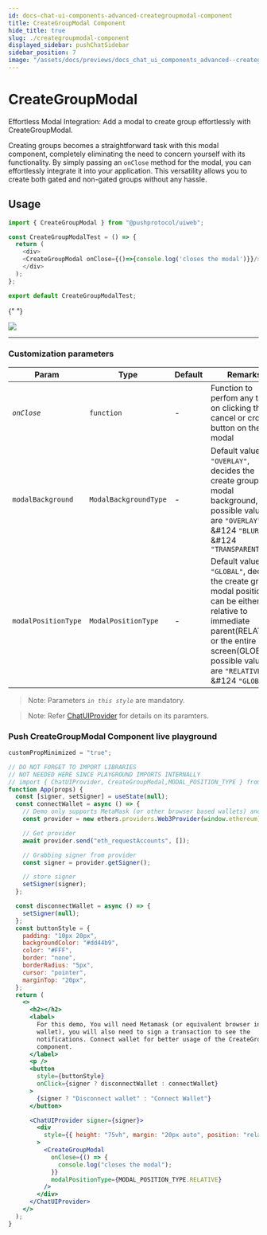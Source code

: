 ```yaml
---
id: docs-chat-ui-components-advanced-creategroupmodal-component
title: CreateGroupModal Component
hide_title: true
slug: ./creategroupmodal-component
displayed_sidebar: pushChatSidebar
sidebar_position: 7
image: "/assets/docs/previews/docs_chat_ui_components_advanced--creategroupmodal_component.png"
---
```


# CreateGroupModal

Effortless Modal Integration: Add a modal to create group effortlessly with CreateGroupModal.

Creating groups becomes a straightforward task with this modal component, completely eliminating the need to concern yourself with its functionality. By simply passing an `onClose` method for the modal, you can effortlessly integrate it into your application. This versatility allows you to create both gated and non-gated groups without any hassle.


<Head>
  <title>{`
    CreateGroupModal | UI Components (@pushprotocol/uiweb) | Push Chat | Push
    Documentation
  `}</title>
</Head>


## Usage

<Tabs className="codetabs" groupId="code-examples">
  <TabItem  value="react" attributes={{className: "codetab react"}} default>

```typescript
import { CreateGroupModal } from "@pushprotocol/uiweb";

const CreateGroupModalTest = () => {
  return (
    <div>
    <CreateGroupModal onClose={()=>{console.log('closes the modal')}}/>
    </div>
  );
};

export default CreateGroupModalTest;
```

{" "}

<ModalContainer>
  <img
    src={
      require("/static/assets/docs/chat/ui-components/advanced/integrate-advanced-creategroupmodal-component/create-group-modal.png")
        .default
    }
  />
</ModalContainer>

  </TabItem>
</Tabs>

---

### Customization parameters

| Param               | Type                  | Default | Remarks                                                                                                                                                                                                       |
| ------------------- | --------------------- | ------- | ------------------------------------------------------------------------------------------------------------------------------------------------------------------------------------------------------------- |
| _`onClose`_         | `function`            | -       | Function to perfom any task on clicking the cancel or cross button on the modal                                                                                                                               |
| `modalBackground`   | `ModalBackgroundType` | -       | Default value is `"OVERLAY"`, decides the create group modal background, possible values are `"OVERLAY"` &#124 `"BLUR"` &#124 `"TRANSPARENT"`                                                                 |
| `modalPositionType` | `ModalPositionType`   | -       | Default value is `"GLOBAL"`, decides the create group modal position, it can be either relative to immediate parent(RELATIVE) or the entire screen(GLOBAL), possible values are `"RELATIVE"` &#124 `"GLOBAL"` |

> Note: Parameters _`in this style`_ are mandatory.

> Note: Refer [ChatUIProvider](/docs/chat/ui-components/Advanced/ChatUIProvider/) for details on its paramters.

### Push CreateGroupModal Component live playground

```jsx live
customPropMinimized = "true";

// DO NOT FORGET TO IMPORT LIBRARIES
// NOT NEEDED HERE SINCE PLAYGROUND IMPORTS INTERNALLY
// import { ChatUIProvider, CreateGroupModal,MODAL_POSITION_TYPE } from @pushprotocol/uiweb;
function App(props) {
  const [signer, setSigner] = useState(null);
  const connectWallet = async () => {
    // Demo only supports MetaMask (or other browser based wallets) and gets provider that injects as window.ethereum into each page
    const provider = new ethers.providers.Web3Provider(window.ethereum);

    // Get provider
    await provider.send("eth_requestAccounts", []);

    // Grabbing signer from provider
    const signer = provider.getSigner();

    // store signer
    setSigner(signer);
  };

  const disconnectWallet = async () => {
    setSigner(null);
  };
  const buttonStyle = {
    padding: "10px 20px",
    backgroundColor: "#dd44b9",
    color: "#FFF",
    border: "none",
    borderRadius: "5px",
    cursor: "pointer",
    marginTop: "20px",
  };
  return (
    <>
      <h2></h2>
      <label>
        For this demo, You will need Metamask (or equivalent browser injected
        wallet), you will also need to sign a transaction to see the
        notifications. Connect wallet for better usage of the CreateGroupModal
        component.
      </label>
      <p />
      <button
        style={buttonStyle}
        onClick={signer ? disconnectWallet : connectWallet}
      >
        {signer ? "Disconnect wallet" : "Connect Wallet"}
      </button>

      <ChatUIProvider signer={signer}>
        <div
          style={{ height: "75vh", margin: "20px auto", position: "relative" }}
        >
          <CreateGroupModal
            onClose={() => {
              console.log("closes the modal");
            }}
            modalPositionType={MODAL_POSITION_TYPE.RELATIVE}
          />
        </div>
      </ChatUIProvider>
    </>
  );
}
```
